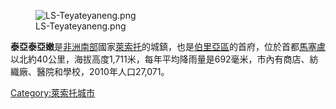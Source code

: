 [[File:LS-Teyateyaneng.png|right]]

'''泰亞泰亞嫩'''是[[非洲南部|非洲南部]]國家[[萊索托|萊索托]]的城鎮，也是[[伯里亞區|伯里亞區]]的首府，位於首都[[馬塞盧|馬塞盧]]以北約40公里，海拔高度1,711米，每年平均降雨量是692毫米，市內有商店、紡織廠、醫院和學校，2010年人口27,071。

{{coord|29|09|04.0|S|27|44|32.4|E|region:LS_type:city|display=title}}
{{Lesotho-stub}}

[[Category:萊索托城市|Category:萊索托城市]]